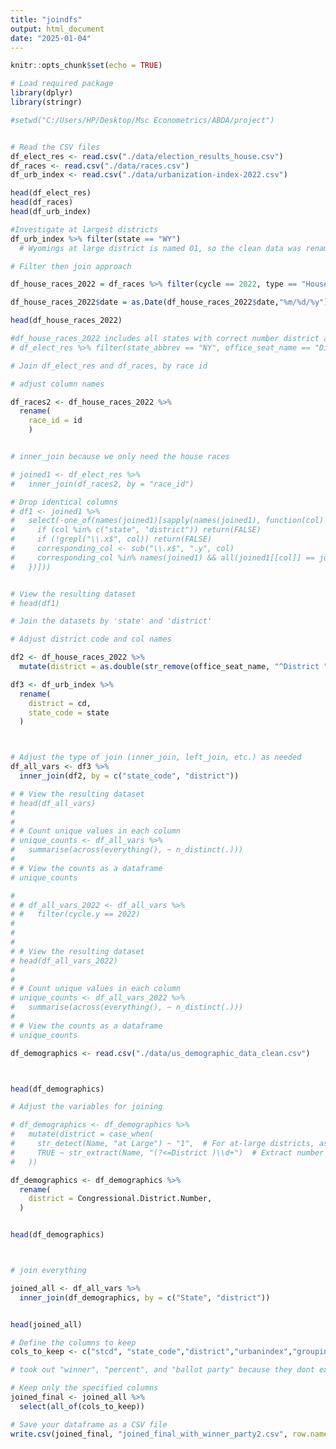 ```yaml
---
title: "joindfs"
output: html_document
date: "2025-01-04"
---
```


```r
knitr::opts_chunk$set(echo = TRUE)
```

```r
# Load required package
library(dplyr)
library(stringr)
```


```r
#setwd("C:/Users/HP/Desktop/Msc Econometrics/ABDA/project")


# Read the CSV files
df_elect_res <- read.csv("./data/election_results_house.csv")
df_races <- read.csv("./data/races.csv")
df_urb_index <- read.csv("./data/urbanization-index-2022.csv")

head(df_elect_res)
head(df_races)
head(df_urb_index)

```

```r
#Investigate at largest districts 
df_urb_index %>% filter(state == "WY")
  # Wyomings at large district is named 01, so the clean data was renamed to reflect this 
```
```r
# Filter then join approach 

df_house_races_2022 = df_races %>% filter(cycle == 2022, type == "HouseRace",stage == "general" | stage == "runoff", special == "false") 

df_house_races_2022$date = as.Date(df_house_races_2022$date,"%m/%d/%y")

head(df_house_races_2022) 

#df_house_races_2022 includes all states with correct number district and puerto rico 
# df_elect_res %>% filter(state_abbrev == "NY", office_seat_name == "District 19", cycle == "2022") # test for ny
```



```r
# Join df_elect_res and df_races, by race id

# adjust column names

df_races2 <- df_house_races_2022 %>% 
  rename(
    race_id = id 
    )


# inner_join because we only need the house races

# joined1 <- df_elect_res %>%
#   inner_join(df_races2, by = "race_id")

# Drop identical columns
# df1 <- joined1 %>%
#   select(-one_of(names(joined1)[sapply(names(joined1), function(col) {
#     if (col %in% c("state", "district")) return(FALSE)
#     if (!grepl("\\.x$", col)) return(FALSE)
#     corresponding_col <- sub("\\.x$", ".y", col)
#     corresponding_col %in% names(joined1) && all(joined1[[col]] == joined1[[corresponding_col]], na.rm = TRUE)
#   })]))


# View the resulting dataset
# head(df1)

```



```r

# Join the datasets by 'state' and 'district'

# Adjust district code and col names

df2 <- df_house_races_2022 %>%
  mutate(district = as.double(str_remove(office_seat_name, "^District ")), state_code = state_abbrev) 

df3 <- df_urb_index %>%
  rename(
    district = cd,
    state_code = state
  )



# Adjust the type of join (inner_join, left_join, etc.) as needed
df_all_vars <- df3 %>%
  inner_join(df2, by = c("state_code", "district")) 

# # View the resulting dataset
# head(df_all_vars)
# 
# 
# # Count unique values in each column
# unique_counts <- df_all_vars %>%
#   summarise(across(everything(), ~ n_distinct(.)))
# 
# # View the counts as a dataframe
# unique_counts


```


```r


# 
# # df_all_vars_2022 <- df_all_vars %>%
# #   filter(cycle.y == 2022)
# 
# 
# 
# # View the resulting dataset
# head(df_all_vars_2022)
# 
# 
# # Count unique values in each column
# unique_counts <- df_all_vars_2022 %>%
#   summarise(across(everything(), ~ n_distinct(.)))
# 
# # View the counts as a dataframe
# unique_counts


```



```r

df_demographics <- read.csv("./data/us_demographic_data_clean.csv")



head(df_demographics)

# Adjust the variables for joining

# df_demographics <- df_demographics %>%
#   mutate(district = case_when(
#     str_detect(Name, "at Large") ~ "1",  # For at-large districts, assign "1"
#     TRUE ~ str_extract(Name, "(?<=District )\\d+")  # Extract number after "District"
#   ))

df_demographics <- df_demographics %>%
  rename(
    district = Congressional.District.Number,
  )


head(df_demographics)




```


```r

# join everything

joined_all <- df_all_vars %>%
  inner_join(df_demographics, by = c("State", "district")) 


head(joined_all)

```


```r

# Define the columns to keep
cols_to_keep <- c("stcd", "state_code","district","urbanindex","grouping","incumbent_party", "Winning.party","Total.Population", "Percentage.Women", "Median.Household.Income", "Mean.Household.Income", "Median.Age", "Percentage.Retirees..65..", "Percentage.Bachelors.Degree.in.Population.over.25", "Unemployment.Rate..16.and.over.")

# took out "winner", "percent", and "ballot party" because they dont exist wihtout the results 

# Keep only the specified columns
joined_final <- joined_all %>%
  select(all_of(cols_to_keep))


```


```r
# Save your dataframe as a CSV file
write.csv(joined_final, "joined_final_with_winner_party2.csv", row.names = FALSE)

```



```r

```








